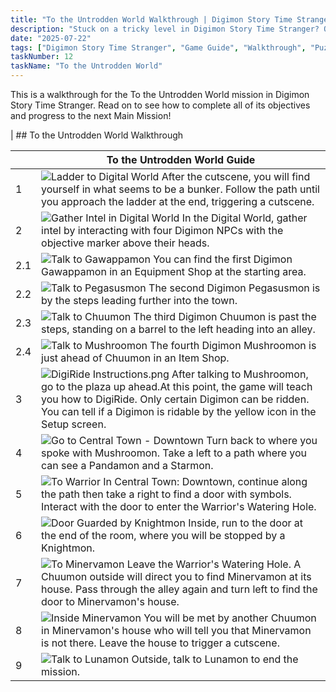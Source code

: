 ```yaml
---
title: "To the Untrodden World Walkthrough | Digimon Story Time Stranger"
description: "Stuck on a tricky level in Digimon Story Time Stranger? Our complete walkthrough offers expert tips, strategies, and links to level guides to help you master the art of untangling."
date: "2025-07-22"
tags: ["Digimon Story Time Stranger", "Game Guide", "Walkthrough", "Puzzle Games", "Mobile Games"]
taskNumber: 12
taskName: "To the Untrodden World"
---
```


This is a walkthrough for the To the Untrodden World mission in Digimon Story Time Stranger. Read on to see how to complete all of its objectives and progress to the next Main Mission!

| ## To the Untrodden World Walkthrough

|  | To the Untrodden World Guide |
| --- | --- |
| 1 | ![Ladder to Digital World](/images/walkthorough/62ef77813b1300b1.webp) After the cutscene, you will find yourself in what seems to be a bunker. Follow the path until you approach the ladder at the end, triggering a cutscene. |
| 2 | ![Gather Intel in Digital World](/images/walkthorough/c322d58de2fb5c1e.webp) In the Digital World, gather intel by interacting with four Digimon NPCs with the objective marker above their heads. |
| 2.1 | ![Talk to Gawappamon](/images/walkthorough/d3b0a1cb24e518b4.webp) You can find the first Digimon Gawappamon in an Equipment Shop at the starting area. |
| 2.2 | ![Talk to Pegasusmon](/images/walkthorough/218dc5c4c9e2bd87.webp) The second Digimon Pegasusmon is by the steps leading further into the town. |
| 2.3 | ![Talk to Chuumon](/images/walkthorough/afaf1e1062bc8203.webp) The third Digimon Chuumon is past the steps, standing on a barrel to the left heading into an alley. |
| 2.4 | ![Talk to Mushroomon](/images/walkthorough/55312f140f8cc034.webp) The fourth Digimon Mushroomon is just ahead of Chuumon in an Item Shop. |
| 3 | ![[DigiRide](/games/Digimon-Story-Time-Stranger/archives/556611) Instructions.png](https://img.game8.co/4302093/fda88640186d4c23826318ab51c12f66.png/show) After talking to Mushroomon, go to the plaza up ahead.At this point, the game will teach you how to DigiRide. Only certain Digimon can be ridden. You can tell if a Digimon is ridable by the yellow icon in the Setup screen. |
| 4 | ![Go to Central Town - Downtown](/images/walkthorough/7c7de1609a7e1887.webp) Turn back to where you spoke with Mushroomon. Take a left to a path where you can see a Pandamon and a Starmon. |
| 5 | ![To Warrior](/images/walkthorough/bd81e3c075c5eb3e.webp) In Central Town: Downtown, continue along the path then take a right to find a door with symbols. Interact with the door to enter the Warrior's Watering Hole. |
| 6 | ![Door Guarded by Knightmon](/images/walkthorough/3dbd5b20fd74c8e6.webp) Inside, run to the door at the end of the room, where you will be stopped by a Knightmon. |
| 7 | ![To Minervamon](/images/walkthorough/6fe74661761f919b.webp) Leave the Warrior's Watering Hole. A Chuumon outside will direct you to find Minervamon at its house. Pass through the alley again and turn left to find the door to Minervamon's house. |
| 8 | ![Inside Minervamon](/images/walkthorough/be3b1f602a316951.webp) You will be met by another Chuumon in Minervamon's house who will tell you that Minervamon is not there. Leave the house to trigger a cutscene. |
| 9 | ![Talk to Lunamon](/images/walkthorough/9ad5476f91a9252f.webp) Outside, talk to Lunamon to end the mission. |